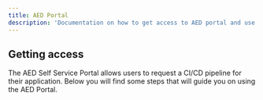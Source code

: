 ```yaml
---
title: AED Portal
description: 'Documentation on how to get access to AED portal and use it enable CI/CD pipelines to applications'
---
```


## Getting access

The AED Self Service Portal allows users to request a CI/CD pipeline for their application. Below you will find some steps that will guide you on using the AED Portal.
